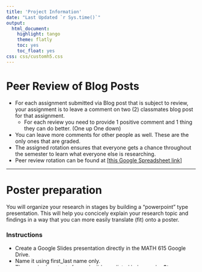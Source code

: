 ```yaml
---
title: 'Project Information'
date: "Last Updated `r Sys.time()`"
output:
  html_document:
    highlight: tango
    theme: flatly
    toc: yes
    toc_float: yes
css: css/customh5.css
---
```


# Peer Review of Blog Posts
* For each assignment submitted via Blog post that is subject to review, your assignment is to leave a comment on two (2) classmates blog post for that assignment.
    - For each review you need to provide 1 positive comment and 1 thing they can do better. (One up One down)
* You can leave more comments for other people as well. These are the only ones that are graded. 
* The assigned rotation ensures that everyone gets a chance throughout the semester to learn what everyone else is researching. 
* Peer review rotation can be found at [[this Google Spreadsheet link]](https://docs.google.com/spreadsheets/d/1njtZX4tv_3G7OgbJA5KFyHF3ecU4KPV7qdnGxSGMbVA/edit?usp=sharing)

----

# Poster preparation

You will organize your research in stages by building a "powerpoint" type presentation. This will help you concicely explain your research topic and findings in a way that you can more easily translate (fit) onto a poster. 

### Instructions
* Create a Google Slides presentation directly in the MATH 615 Google Drive.
* Name it using first_last name only. 
* The required contents for each slide are listed below under **Stages**
    
### Peer Review
* Peer review starts the date the assignment is due, with a review window of 2-5 days. 
* Use the peer rotation spreadsheet to find your assignment. 
* Use the commenting feature directly in Google Sheets to provide feedback and suggestions. 
* Use the same type of reviewing criteria, make sure you have at least 1 positive comment and 1 suggestion for improvement. 
* <span style="color:red">Once you have completed this peer review drop a note in Blackboard under the specific review assignment stating that you are done.</span>


### Stages
* At each stage you should update anything you need to change, such as correctly making graphics, writing results correctly etc. 
* This includes reviewing the current set of feedback and mak the appropriate corrections. 
    - Once you have addressed a particular piece of feedback mark it as "resolved" in Google Slides. 

### Advice
Resources on how to build a good poster will be posted here. 

### List of slide contents

#### <span style="color:blue">**Stage 1**</span>
1. Title 
2. Introduction 
3. Background & lit review. 
4. Explain the research problem
5. State your Research Question. 
6. Sample characteristics: How many people, what gender/age/ethnicity. 
7. Description of measures (variables) being used. Explain any recoding and/or altering that was done. 
8-9. Univariate graphics and descriptions of main explanatory and response variables. One variable per slide. 

#### <span style="color:blue">**Stage 2**</span>
10-11: Bivariate graphics and analysis (ANVOA/$\chi^2$/Correlation)

#### <span style="color:blue">**Stage 3**</span>

12-13:  Multivariate Analysis

* For Moderation:
    - If you found a moderator: Remove the bivariate graph and write up from your poster and replace with explanation of moderator and graph of significant bivariate at the 3rd variable level.
    - If you did NOT find a moderator: Include a slide stating what relationships you tested for moderation and with what variable to see if it was a moderator, explaining that it was not a moderator. No graphs needed
* For Confounding: 
    - If you found a confound: Option 1: on slide with bivariate relationship that was confounded put a bullet point that explains what variable confounded the relationship and put the written results that are shown in the confounding assignment on how to write results. Make sure to explain if it helped improve prediction of response variable. 
    - If you did NOT find a confounder: Include a slide stating what relationships you tested for confounds and with what variable to see if it was a confound, explaining that it was not a moderator. Make sure to explain if it helped improve prediction of response variable. 


14. Discussion

* Here you will explain what the results (i.e., the graphs, tables, associations, and APA results) mean/tell you about your topic.
* Discuss if your research hypothesis was supported, if it was not, why you think that might be
* Explain the overall story/trend/what you learned when you consider your univariate, bivariate & multivariate results about your topic.
* Compare your results to previous research results.
* What are the practical implications of your results?
* What future research needs to be conducted?


15. References  

* You can use smaller font to get all references on one slide.
* Use references from research plan.
* Make sure these are correctly done in APA format.
* These do not have to have the hanging right indent.
* These do not have to have a line space between each.


----

# Final Posters
Poster Drafts and Final posters will be linked here. 




